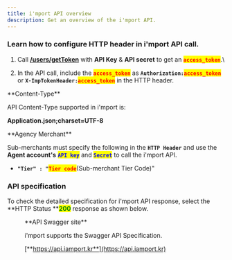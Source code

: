 ```yaml
---
title: i'mport API overview
description: Get an overview of the i'mport API.
---
```




### Learn how to configure HTTP header in i'mport API call.

1. Call [**/users/getToken**](rest-api-access-token) with **API Key** & **API secret** to get an <mark style="color:red;">**`access_token`**</mark>.\

2. In the API call, include the <mark style="color:red;">**`access_token`**</mark> as **`Authorization:`**<mark style="color:red;">**`access_token`**</mark> or **`X-ImpTokenHeader:`**<mark style="color:red;">**`access_token`**</mark> in the HTTP header.

<Hint style="info">
**Content-Type**

API Content-Type supported in i'mport is:

**Application.json;charset=UTF-8**

</Hint>

<Hint style="warning">
**Agency Merchant**

Sub-merchants must specify the following in the **`HTTP Header`** and use the **Agent account's** <mark style="color:blue;">**`API key`**</mark> and <mark style="color:blue;">**`Secret`**</mark> to call the i'mport API.

- **`"Tier" : "`**<mark style="color:red;">**`Tier code`**</mark>(Sub-merchant Tier Code)"

</Hint>

### API specification

To check the detailed specification for i'mport API response, select the **HTTP Status **<mark style="color:green;">**200**</mark> response as shown below.

<Figure src="/gitbook-assets/en/api\_response.png" caption="Sample response" />

<Hint style="info">
**API Swagger site**

i'mport supports the Swagger API Specification.

[**https://api.iamport.kr**](https://api.iamport.kr)

</Hint>
